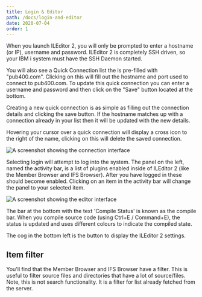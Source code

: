 ```yaml
---
title: Login & Editor
path: /docs/login-and-editor
date: 2020-07-04
order: 1
---
```


When you launch ILEditor 2, you will only be prompted to enter a hostname (or IP), username and password. ILEditor 2 is completely SSH driven, so your IBM i system must have the SSH Daemon started.

You will also see a Quick Connection list the is pre-filled with "pub400.com". Clicking on this will fill out the hostname and port used to connect to pub400.com. To update this quick connection you can enter a username and password and then click on the "Save" button located at the bottom.

Creating a new quick connection is as simple as filling out the connection details and clicking the save button. If the hostname matches up with a connection already in your list then it will be updated with the new details.

Hovering your cursor over a quick connection will display a cross icon to the right of the name, clicking on this will delete the saved connection.

![A screenshot showing the connection interface](./quick-connect.png)

Selecting login will attempt to log into the system. The panel on the left, named the activity bar, is a list of plugins enabled inside of ILEditor 2 (like the Member Browser and IFS Browser). After you have logged in these should become enabled. Clicking on an item in the activity bar will change the panel to your selected item.

![A screenshot showing the editor interface](./login-and-editor.png)

The bar at the bottom with the text 'Compile Status' is known as the compile bar. When you compile source code (using Ctrl+E / Command+E), the status is updated and uses different colours to indicate the compiled state.

The cog in the bottom left is the button to display the ILEditor 2 settings.

## Item filter

You'll find that the Member Browser and IFS Browser have a filter. This is useful to filter source files and directories that have a lot of source/files. Note, this is not search functionality. It is a filter for list already fetched from the server.

